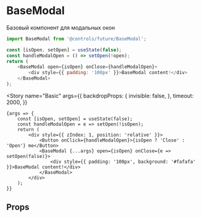 
<Meta title="Controls / Future / BaseModal" component={BaseModal} />

# BaseModal

Базовый компонент для модальных окон

```js
import BaseModal from '@controls/future/BaseModal';

const [isOpen, setOpen] = useState(false);
const handleModalOpen = () => setOpen(!open);
return (
    <BaseModal open={isOpen} onClose={handleModalOpen}>
        <div style={{ padding: '100px' }}>BaseModal content!</div>
    </BaseModal>
);
```

<Story
    name="Basic"
    args={{
        backdropProps: {
            invisible: false,
        },
        timeout: 2000,
    }}
>
    {args => {
        const [isOpen, setOpen] = useState(false);
        const handleModalOpen = e => setOpen(!isOpen);
        return (
            <div style={{ zIndex: 1, position: 'relative' }}>
                <Button onClick={handleModalOpen}>{isOpen ? 'Close' : 'Open'} me</Button>
                <BaseModal {...args} open={isOpen} onClose={e => setOpen(false)}>
                    <div style={{ padding: '100px', background: '#fafafa' }}>BaseModal content!</div>
                </BaseModal>
            </div>
        );
    }}
</Story>

## Props

<ArgsTable story="Basic" />
